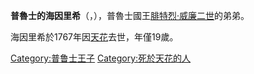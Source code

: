 {{Unreferenced|time=2020-09-06T02:57:03+00:00}}
{{Infobox royalty
| name        = 普魯士的海因里希
| birth_date  = {{Birth date|1747|12|30|df=y}}
| birth_place = [[柏林|柏林]]
| death_date  = {{Death date and age|1767|5|26|1747|12|30|df=y}}
| death_place = [[費爾貝林|費爾貝林]]
| full name   = Friedrich Heinrich Karl
| house       = [[霍亨索倫王朝|霍亨索倫王朝]]
| father      = [[普魯士的奧古斯特·威廉_(1722-1758)|普魯士的奧古斯特·威廉王子]]
| mother      = [[路易絲·阿瑪莉埃_(不倫瑞克-沃爾芬比特爾)|不倫瑞克-沃爾芬比特爾的路易絲·阿瑪莉埃]]
}}
'''普魯士的海因里希'''（{{lang-de|Heinrich von Preußen}}，{{bd|1747年|12月30日|1767年|5月26日}}），普魯士國王[[腓特烈·威廉二世|腓特烈·威廉二世]]的弟弟。

海因里希於1767年因[[天花|天花]]去世，年僅19歲。

[[Category:普鲁士王子|Category:普鲁士王子]]
[[Category:死於天花的人|Category:死於天花的人]]